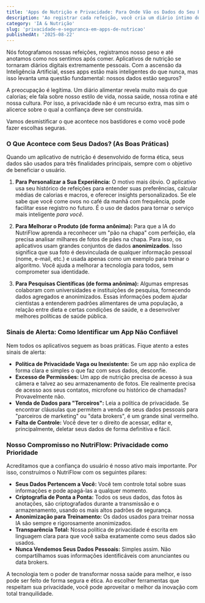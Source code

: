 ```yaml
---
title: 'Apps de Nutrição e Privacidade: Para Onde Vão os Dados do Seu Prato?'
description: 'Ao registrar cada refeição, você cria um diário íntimo dos seus hábitos. Entenda como aplicativos sérios protegem suas informações e aprenda a identificar os sinais de alerta.'
category: 'IA & Nutrição'
slug: 'privacidade-e-seguranca-em-apps-de-nutricao'
publishedAt: '2025-08-22'
---
```


Nós fotografamos nossas refeições, registramos nosso peso e até anotamos como nos sentimos após comer. Aplicativos de nutrição se tornaram diários digitais extremamente pessoais. Com a ascensão da Inteligência Artificial, esses apps estão mais inteligentes do que nunca, mas isso levanta uma questão fundamental: nossos dados estão seguros?

A preocupação é legítima. Um diário alimentar revela muito mais do que calorias; ele fala sobre nosso estilo de vida, nossa saúde, nossa rotina e até nossa cultura. Por isso, a privacidade não é um recurso extra, mas sim o alicerce sobre o qual a confiança deve ser construída.

Vamos desmistificar o que acontece nos bastidores e como você pode fazer escolhas seguras.

### O Que Acontece com Seus Dados? (As Boas Práticas)
Quando um aplicativo de nutrição é desenvolvido de forma ética, seus dados são usados para três finalidades principais, sempre com o objetivo de beneficiar o usuário.

1.  **Para Personalizar a Sua Experiência:** O motivo mais óbvio. O aplicativo usa seu histórico de refeições para entender suas preferências, calcular médias de calorias e macros, e oferecer insights personalizados. Se ele sabe que você come ovos no café da manhã com frequência, pode facilitar esse registro no futuro. É o uso de dados para tornar o serviço mais inteligente *para você*.

2.  **Para Melhorar o Produto (de forma anônima):** Para que a IA do NutriFlow aprenda a reconhecer um "pão na chapa" com perfeição, ela precisa analisar milhares de fotos de pães na chapa. Para isso, os aplicativos usam grandes conjuntos de dados **anonimizados**. Isso significa que sua foto é desvinculada de qualquer informação pessoal (nome, e-mail, etc.) e usada apenas como um exemplo para treinar o algoritmo. Você ajuda a melhorar a tecnologia para todos, sem comprometer sua identidade.

3.  **Para Pesquisas Científicas (de forma anônima):** Algumas empresas colaboram com universidades e instituições de pesquisa, fornecendo dados agregados e anonimizados. Essas informações podem ajudar cientistas a entenderem padrões alimentares de uma população, a relação entre dieta e certas condições de saúde, e a desenvolver melhores políticas de saúde pública.

### Sinais de Alerta: Como Identificar um App Não Confiável
Nem todos os aplicativos seguem as boas práticas. Fique atento a estes sinais de alerta:

* **Política de Privacidade Vaga ou Inexistente:** Se um app não explica de forma clara e simples o que faz com seus dados, desconfie.
* **Excesso de Permissões:** Um app de nutrição precisa de acesso à sua câmera e talvez ao seu armazenamento de fotos. Ele realmente precisa de acesso aos seus contatos, microfone ou histórico de chamadas? Provavelmente não.
* **Venda de Dados para "Terceiros":** Leia a política de privacidade. Se encontrar cláusulas que permitem a venda de seus dados pessoais para "parceiros de marketing" ou "data brokers", é um grande sinal vermelho.
* **Falta de Controle:** Você deve ter o direito de acessar, editar e, principalmente, deletar seus dados de forma definitiva e fácil.

### Nosso Compromisso no NutriFlow: Privacidade como Prioridade
Acreditamos que a confiança do usuário é nosso ativo mais importante. Por isso, construímos o NutriFlow com os seguintes pilares:

* **Seus Dados Pertencem a Você:** Você tem controle total sobre suas informações e pode apagá-las a qualquer momento.
* **Criptografia de Ponta a Ponta:** Todos os seus dados, das fotos às anotações, são criptografados durante a transmissão e o armazenamento, usando os mais altos padrões de segurança.
* **Anonimização para Treinamento:** Os dados usados para treinar nossa IA são sempre e rigorosamente anonimizados.
* **Transparência Total:** Nossa política de privacidade é escrita em linguagem clara para que você saiba exatamente como seus dados são usados.
* **Nunca Vendemos Seus Dados Pessoais:** Simples assim. Não compartilhamos suas informações identificáveis com anunciantes ou data brokers.

A tecnologia tem o poder de transformar nossa saúde para melhor, e isso pode ser feito de forma segura e ética. Ao escolher ferramentas que respeitam sua privacidade, você pode aproveitar o melhor da inovação com total tranquilidade.

